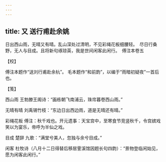 ```yaml
---
---
---
```

title: 又 送行甫赴余姚
---







日出西山雨，无晴又有晴。乱山深处过清明，不见彩绳花板细腰轻。　尽日行桑野，无人与目成。且将新句琢琼英，我是世间闲客此闲行。　傅注本卷五





【校】


傅注本题作“送刘行甫赴余杭”。 毛本题作“和前韵”，以编于“雨暗初疑夜”一首后也。





【笺】


西山雨 王勃滕王阁诗：“画栋朝飞南浦云，珠帘暮卷西山雨。”

无晴有晴 刘禹锡竹枝：“东边日出西边雨，道是无晴还有晴。”

彩绳花板 傅注：秋千戏也。开元遗事：天宝宫中，至寒食节竞竖秋千，令宫嫔戏笑以为宴乐，帝呼为半仙之戏。

目成 楚辞 九歌：“满堂兮美人，忽独与余兮目成。”

闲客 杜牧诗（八月十二日得替后移居霅溪馆因题长句四韵）：“景物登临闲始见，愿为闲客此闲行。”